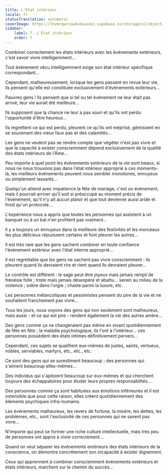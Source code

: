 ```yaml
---
title: L'État intérieur
locale: fr
statusTranslation: automatic
coverImage: https://lhvmrqwrcowdvduuaukz.supabase.co/storage/v1/object/public/strapi-uploads/small_cover-tratado-de-psicologia-revolucionaria.webp-5e15e1cec4e0ebebcde5d7fc7565d8fd.webp
sidebar:
    label: 7. L'État intérieur
    order: 7
---
```

Combiner correctement les états intérieurs avec les événements extérieurs, c'est savoir vivre intelligemment...

Tout événement vécu intelligemment exige son état intérieur spécifique correspondant...

Cependant, malheureusement, lorsque les gens passent en revue leur vie, ils pensent qu'elle est constituée exclusivement d'événements extérieurs...

Pauvres gens ! Ils pensent que si tel ou tel événement ne leur était pas arrivé, leur vie aurait été meilleure...

Ils supposent que la chance ne leur a pas souri et qu'ils ont perdu l'opportunité d'être heureux...

Ils regrettent ce qui est perdu, pleurent ce qu'ils ont méprisé, gémissent en se souvenant des vieux faux pas et des calamités...

Les gens ne veulent pas se rendre compte que végéter n'est pas vivre et que la capacité à exister consciemment dépend exclusivement de la qualité des états intérieurs de l'Âme...

Peu importe à quel point les événements extérieurs de la vie sont beaux, si nous ne nous trouvons pas dans l'état intérieur approprié à ces moments-là, les meilleurs événements peuvent nous sembler monotones, ennuyeux ou simplement lassants...

Quelqu'un attend avec impatience la fête de mariage, c'est un événement, mais il pourrait arriver qu'il soit si préoccupé au moment précis de l'événement, qu'il n'y ait aucun plaisir et que tout devienne aussi aride et froid qu'un protocole...

L'expérience nous a appris que toutes les personnes qui assistent à un banquet ou à un bal n'en profitent pas vraiment...

Il y a toujours un ennuyeux dans la meilleure des festivités et les morceaux les plus délicieux réjouissent certains et font pleurer les autres...

Il est très rare que les gens sachent combiner en toute confiance l'événement extérieur avec l'état interne approprié...

Il est regrettable que les gens ne sachent pas vivre consciemment : ils pleurent quand ils devraient rire et rient quand ils devraient pleurer...

Le contrôle est différent : le sage peut être joyeux mais jamais rempli de frénésie folle ; triste mais jamais désespéré et abattu... serein au milieu de la violence ; sobre dans l'orgie ; chaste parmi la luxure, etc.

Les personnes mélancoliques et pessimistes pensent du pire de la vie et ne souhaitent franchement pas vivre...

Tous les jours, nous voyons des gens qui non seulement sont malheureux, mais aussi - et ce qui est pire - rendent également la vie des autres amère...

Des gens comme ça ne changeraient pas même en vivant quotidiennement de fête en fête ; la maladie psychologique, ils l'ont à l'intérieur... ces personnes possèdent des états intimes définitivement pervers...

Cependant, ces sujets se qualifient eux-mêmes de justes, saints, vertueux, nobles, serviables, martyrs, etc., etc., etc.

Ce sont des gens qui se surestiment beaucoup ; des personnes qui s'aiment beaucoup elles-mêmes...

Des individus qui s'apitoient beaucoup sur eux-mêmes et qui cherchent toujours des échappatoires pour éluder leurs propres responsabilités...

Des personnes comme ça sont habituées aux émotions inférieures et il est ostensible que pour cette raison, elles créent quotidiennement des éléments psychiques infra-humains.

Les événements malheureux, les revers de fortune, la misère, les dettes, les problèmes, etc., sont l'exclusivité de ces personnes qui ne savent pas vivre...

N'importe qui peut se former une riche culture intellectuelle, mais très peu de personnes ont appris à vivre correctement...

Quand on veut séparer les événements extérieurs des états intérieurs de la conscience, on démontre concrètement son incapacité à exister dignement.

Ceux qui apprennent à combiner consciemment événements extérieurs et états intérieurs, marchent sur le chemin du succès...

